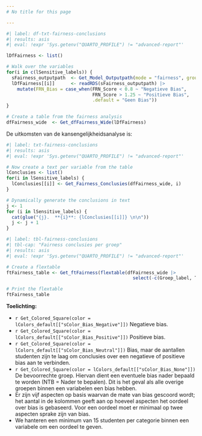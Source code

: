 ```yaml
---
# No title for this page

---
```


```r
#| label: df-txt-fairness-conclusions
#| results: asis
#| eval: !expr 'Sys.getenv("QUARTO_PROFILE") != "advanced-report"'

lDfFairness <- list()

# Walk over the variables
for(i in c(lSensitive_labels)) {
  sFairness_outputpath  <- Get_Model_Outputpath(mode = "fairness", group = i)
  lDfFairness[[i]]      <- readRDS(sFairness_outputpath) |>
    mutate(FRN_Bias = case_when(FRN_Score < 0.8 ~ "Negatieve Bias",
                                FRN_Score > 1.25 ~ "Positieve Bias",
                                .default = "Geen Bias"))
}

# Create a table from the fairness analysis
dfFairness_wide  <- Get_dfFairness_Wide(lDfFairness)

```

De uitkomsten van de kansengelijkheidsanalyse is:

<!-- Tekstuele samenvatting -->

```r
#| label: txt-fairness-conclusions
#| results: asis
#| eval: !expr 'Sys.getenv("QUARTO_PROFILE") != "advanced-report"'

# Now create a text per variable from the table
lConclusies <- list()
for(i in lSensitive_labels) {
  lConclusies[[i]] <- Get_Fairness_Conclusies(dfFairness_wide, i)
}

# Dynamically generate the conclusions in text
j <- 1
for (i in lSensitive_labels) {
  cat(glue("{j}.  **{i}**: {lConclusies[[i]]} \n\n"))
  j <- j + 1
}

```

<!-- Tabel samenvatting -->

```r
#| label: tbl-fairness-conclusions
#| tbl-cap: "Fairness conclusies per groep"
#| results: asis
#| eval: !expr 'Sys.getenv("QUARTO_PROFILE") != "advanced-report"'

# Create a flextable
ftFairness_table <- Get_ftFairness(flextable(dfFairness_wide |>
                                               select(-c(Groep_label, Text))))

# Print the flextable
ftFairness_table
```

**Toelichting:**

-   `r Get_Colored_Square(color = lColors_default[["sColor_Bias_Negative"]])` Negatieve bias.
-   `r Get_Colored_Square(color = lColors_default[["sColor_Bias_Positive"]])` Positieve bias.
-   `r Get_Colored_Square(color = lColors_default[["sColor_Bias_Neutral"]])` Bias, maar de aantallen studenten zijn te laag om conclusies over een negatieve of positieve bias aan te verbinden. 
-   `r Get_Colored_Square(color = lColors_default[["sColor_Bias_None"]])` De bevoorrechte groep. Hiervan dient een eventuele bias nader bepaald te worden (NTB = Nader te bepalen). Dit is het geval als alle overige groepen binnen een variabelen een bias hebben.
-   Er zijn vijf aspecten op basis waarvan de mate van bias gescoord wordt; het aantal in de kolommen geeft aan op hoeveel aspecten het oordeel over bias is gebaseerd. Voor een oordeel moet er minimaal op twee aspecten sprake zijn van bias.
-   We hanteren een minimum van 15 studenten per categorie binnen een variabele om een oordeel te geven.

